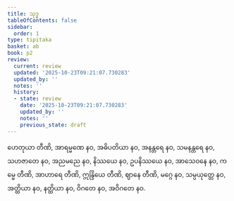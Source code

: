```yaml
---
title: သုဒ္ဓ
tableOfContents: false
sidebar:
  order: 1
type: tipitaka
basket: ab
book: p2
review:
  current: review
  updated: '2025-10-23T09:21:07.730283'
  updated_by: ''
  notes: ''
  history:
  - state: review
    date: '2025-10-23T09:21:07.730283'
    updated_by: ''
    notes: ''
    previous_state: draft
---
```



<ReviewStatus review={frontmatter.review} showDetails={true} />

<HypothesisAnnotation frontmatter={frontmatter} />

<DynamicBreadcrumb />

<Division number="92" book="p2" e="ch" v="38" p="403">

<Paragraph number="4045" book="p2">
ဟေတုယာ တီဏိ, အာရမ္မဏေ နဝ, အဓိပတိယာ နဝ, အနန္တရေ နဝ, သမနန္တရေ နဝ, သဟဇာတေ နဝ, အညမညေ နဝ, နိဿယေ နဝ, ဥပနိဿယေ နဝ, အာသေဝနေ နဝ, ကမ္မေ တီဏိ, အာဟာရေ တီဏိ, ဣန္ဒြိယေ တီဏိ, ဈာနေ တီဏိ, မဂ္ဂေ နဝ, သမ္ပယုတ္တေ နဝ, အတ္ထိယာ နဝ, နတ္ထိယာ နဝ, ဝိဂတေ နဝ, အဝိဂတေ နဝ.
</Paragraph>
</Division>